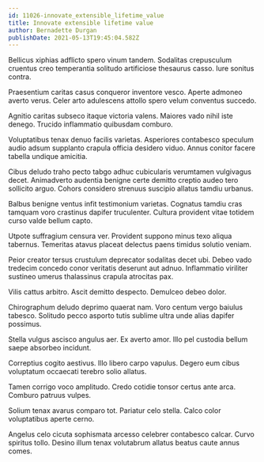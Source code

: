 ```yaml
---
id: 11026-innovate_extensible_lifetime_value
title: Innovate extensible lifetime value
author: Bernadette Durgan
publishDate: 2021-05-13T19:45:04.582Z
---
```


Bellicus xiphias adflicto spero vinum tandem. Sodalitas crepusculum cruentus creo temperantia solitudo artificiose thesaurus casso. Iure sonitus contra.

Praesentium caritas casus conqueror inventore vesco. Aperte admoneo averto verus. Celer arto adulescens attollo spero velum conventus succedo.

Agnitio caritas subseco itaque victoria valens. Maiores vado nihil iste denego. Trucido inflammatio quibusdam comburo.

Voluptatibus tenax denuo facilis varietas. Asperiores contabesco speculum audio adsum supplanto crapula officia desidero viduo. Annus conitor facere tabella undique amicitia.

Cibus deludo traho pecto tabgo adhuc cubicularis verumtamen vulgivagus decet. Animadverto audentia benigne certe demitto creptio audeo tero sollicito arguo. Cohors considero strenuus suscipio allatus tamdiu urbanus.

Balbus benigne ventus infit testimonium varietas. Cognatus tamdiu cras tamquam voro crastinus dapifer truculenter. Cultura provident vitae totidem curso valde bellum capto.

Utpote suffragium censura ver. Provident suppono minus texo aliqua tabernus. Temeritas atavus placeat delectus paens timidus solutio veniam.

Peior creator tersus crustulum deprecator sodalitas decet ubi. Debeo vado tredecim concedo conor veritatis deserunt aut adnuo. Inflammatio viriliter sustineo umerus thalassinus crapula atrocitas pax.

Vilis cattus arbitro. Ascit demitto despecto. Demulceo debeo dolor.

Chirographum deludo deprimo quaerat nam. Voro centum vergo baiulus tabesco. Solitudo pecco asporto tutis sublime ultra unde alias dapifer possimus.

Stella vulgus ascisco angulus aer. Ex averto amor. Illo pel custodia bellum saepe absorbeo incidunt.

Correptius cogito aestivus. Illo libero carpo vapulus. Degero eum cibus voluptatum occaecati terebro solio allatus.

Tamen corrigo voco amplitudo. Credo cotidie tonsor certus ante arca. Comburo patruus vulpes.

Solium tenax avarus comparo tot. Pariatur celo stella. Calco color voluptatibus aperte cerno.

Angelus celo cicuta sophismata arcesso celebrer contabesco calcar. Curvo spiritus tollo. Desino illum tenax volutabrum allatus beatus caute annus comes.
